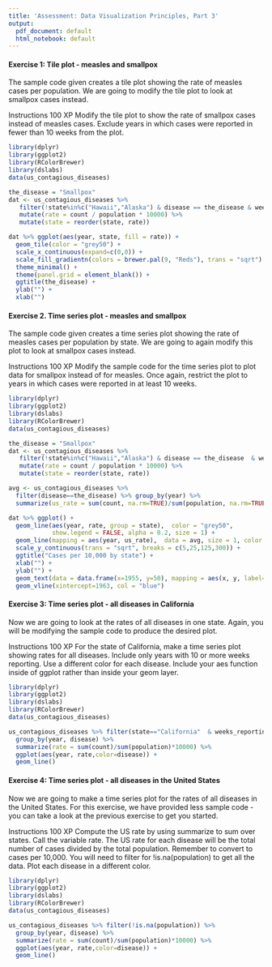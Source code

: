 ```yaml
---
title: 'Assessment: Data Visualization Principles, Part 3'
output:
  pdf_document: default
  html_notebook: default
---
```


####  Exercise 1: Tile plot - measles and smallpox
The sample code given creates a tile plot showing the rate of measles cases per population. We are going to modify the tile plot to look at smallpox cases instead.

Instructions
100 XP
Modify the tile plot to show the rate of smallpox cases instead of measles cases.
Exclude years in which cases were reported in fewer than 10 weeks from the plot.

```r
library(dplyr)
library(ggplot2)
library(RColorBrewer)
library(dslabs)
data(us_contagious_diseases)

the_disease = "Smallpox"
dat <- us_contagious_diseases %>% 
   filter(!state%in%c("Hawaii","Alaska") & disease == the_disease & weeks_reporting >=10 ) %>% 
   mutate(rate = count / population * 10000) %>% 
   mutate(state = reorder(state, rate))

dat %>% ggplot(aes(year, state, fill = rate)) + 
  geom_tile(color = "grey50") + 
  scale_x_continuous(expand=c(0,0)) + 
  scale_fill_gradientn(colors = brewer.pal(9, "Reds"), trans = "sqrt") + 
  theme_minimal() + 
  theme(panel.grid = element_blank()) + 
  ggtitle(the_disease) + 
  ylab("") + 
  xlab("")
```


#### Exercise 2. Time series plot - measles and smallpox
The sample code given creates a time series plot showing the rate of measles cases per population by state. We are going to again modify this plot to look at smallpox cases instead.

Instructions
100 XP
Modify the sample code for the time series plot to plot data for smallpox instead of for measles.
Once again, restrict the plot to years in which cases were reported in at least 10 weeks.

```r
library(dplyr)
library(ggplot2)
library(dslabs)
library(RColorBrewer)
data(us_contagious_diseases)

the_disease = "Smallpox"
dat <- us_contagious_diseases %>%
   filter(!state%in%c("Hawaii","Alaska") & disease == the_disease  & weeks_reporting >=10) %>%
   mutate(rate = count / population * 10000) %>%
   mutate(state = reorder(state, rate))

avg <- us_contagious_diseases %>%
  filter(disease==the_disease) %>% group_by(year) %>%
  summarize(us_rate = sum(count, na.rm=TRUE)/sum(population, na.rm=TRUE)*10000)

dat %>% ggplot() +
  geom_line(aes(year, rate, group = state),  color = "grey50", 
            show.legend = FALSE, alpha = 0.2, size = 1) +
  geom_line(mapping = aes(year, us_rate),  data = avg, size = 1, color = "black") +
  scale_y_continuous(trans = "sqrt", breaks = c(5,25,125,300)) + 
  ggtitle("Cases per 10,000 by state") + 
  xlab("") + 
  ylab("") +
  geom_text(data = data.frame(x=1955, y=50), mapping = aes(x, y, label="US average"), color="black") + 
  geom_vline(xintercept=1963, col = "blue")
```


#### Exercise 3: Time series plot - all diseases in California
Now we are going to look at the rates of all diseases in one state. Again, you will be modifying the sample code to produce the desired plot.

Instructions
100 XP
For the state of California, make a time series plot showing rates for all diseases.
Include only years with 10 or more weeks reporting.
Use a different color for each disease.
Include your aes function inside of ggplot rather than inside your geom layer.

```r
library(dplyr)
library(ggplot2)
library(dslabs)
library(RColorBrewer)
data(us_contagious_diseases)

us_contagious_diseases %>% filter(state=="California"  & weeks_reporting >=10) %>% 
  group_by(year, disease) %>%
  summarize(rate = sum(count)/sum(population)*10000) %>%
  ggplot(aes(year, rate,color=disease)) + 
  geom_line()
```


#### Exercise 4: Time series plot - all diseases in the United States
Now we are going to make a time series plot for the rates of all diseases in the United States. For this exercise, we have provided less sample code - you can take a look at the previous exercise to get you started.

Instructions
100 XP
Compute the US rate by using summarize to sum over states. Call the variable rate.
The US rate for each disease will be the total number of cases divided by the total population.
Remember to convert to cases per 10,000.
You will need to filter for !is.na(population) to get all the data.
Plot each disease in a different color.


```r
library(dplyr)
library(ggplot2)
library(dslabs)
library(RColorBrewer)
data(us_contagious_diseases)

us_contagious_diseases %>% filter(!is.na(population)) %>% 
  group_by(year, disease) %>%
  summarize(rate = sum(count)/sum(population)*10000) %>%
  ggplot(aes(year, rate,color=disease)) + 
  geom_line()
```
